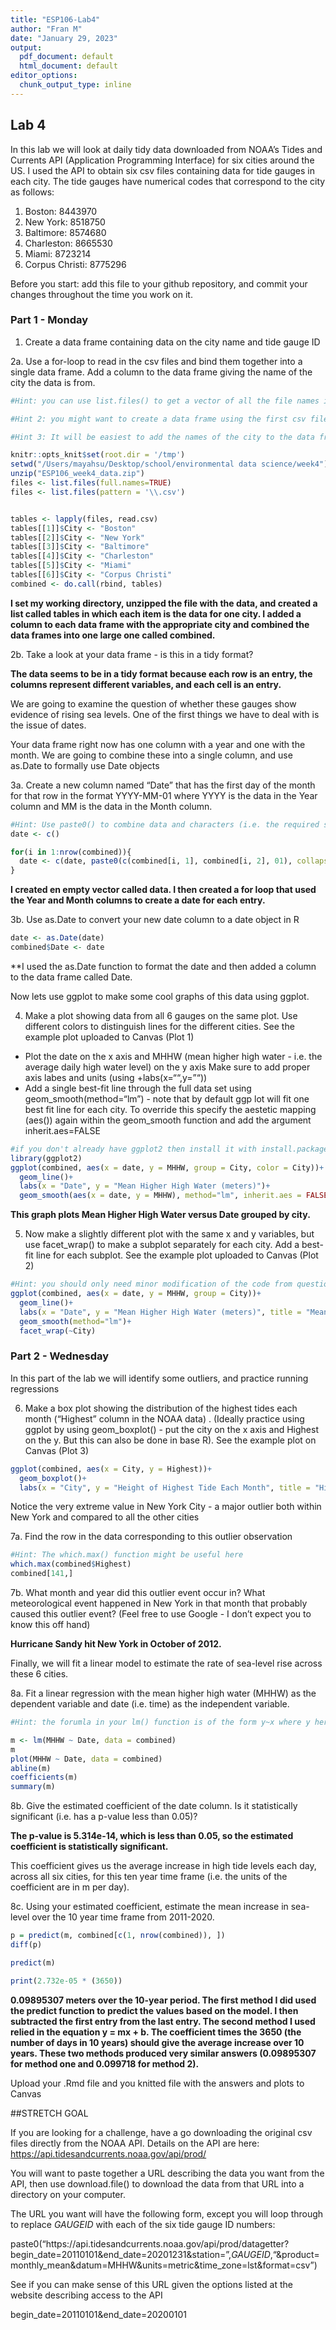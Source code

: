 ```yaml
---
title: "ESP106-Lab4"
author: "Fran M"
date: "January 29, 2023"
output:
  pdf_document: default
  html_document: default
editor_options:
  chunk_output_type: inline
---
```


## Lab 4

In this lab we will look at daily tidy data downloaded from NOAA's Tides and Currents API (Application Programming Interface) for six cities around the US. I used the API to obtain six csv files containing data for tide gauges in each city. The tide gauges have numerical codes that correspond to the city as follows:

1. Boston: 8443970
2. New York: 8518750
3. Baltimore: 8574680
4. Charleston: 8665530
5. Miami: 8723214
6. Corpus Christi: 8775296

Before you start: add this file to your github repository, and commit your changes throughout the time you work on it.

### Part 1 - Monday

1. Create a data frame containing data on the city name and tide gauge ID

2a. Use a for-loop to read in the csv files and bind them together into a single data frame. Add a column to the data frame giving the name of the city the data is from.

```r
#Hint: you can use list.files() to get a vector of all the file names in a directory. Setting full.names=TRUE in the list.files() function will give you the full path name that can be used by read.csv

#Hint 2: you might want to create a data frame using the first csv file. Then loop through from files 2 to 6 reading in the csv file and using rbind() to attach it to the bottom of your full data frame

#Hint 3: It will be easiest to add the names of the city to the data frames immediately after reading them in, before binding everything together into a single data-frame
```

```r
knitr::opts_knit$set(root.dir = '/tmp')
setwd("/Users/mayahsu/Desktop/school/environmental data science/week4")
unzip("ESP106_week4_data.zip")
files <- list.files(full.names=TRUE)
files <- list.files(pattern = '\\.csv')


tables <- lapply(files, read.csv)
tables[[1]]$City <- "Boston"
tables[[2]]$City <- "New York"
tables[[3]]$City <- "Baltimore"
tables[[4]]$City <- "Charleston"
tables[[5]]$City <- "Miami"
tables[[6]]$City <- "Corpus Christi"
combined <- do.call(rbind, tables)
```

**I set my working directory, unzipped the file with the data, and created a list called tables in which each item is the data for one city. I added a column to each data frame with the appropriate city and combined the data frames into one large one called combined.**

2b. Take a look at your data frame - is this in a tidy format?

**The data seems to be in a tidy format because each row is an entry, the columns represent different variables, and each cell is an entry.**

We are going to examine the question of whether these gauges show evidence of rising sea levels. One of the first things we have to deal with is the issue of dates. 

Your data frame right now has one column with a year and one with the month. We are going to combine these into a single column, and use as.Date to formally use Date objects

3a. Create a new column named "Date" that has the first day of the month for that row in the format YYYY-MM-01 where YYYY is the data in the Year column and MM is the data in the Month column.

```r
#Hint: Use paste0() to combine data and characters (i.e. the required separators "-")
date <- c()

for(i in 1:nrow(combined)){
  date <- c(date, paste0(c(combined[i, 1], combined[i, 2], 01), collapse = "-"))
}
```
**I created en empty vector called data. I then created a for loop that used the Year and Month columns to create a date for each entry.**

3b. Use as.Date to convert your new date column to a date object in R

```r
date <- as.Date(date)
combined$Date <- date
```
**I used the as.Date function to format the date and then added a column to the data frame called Date.

Now lets use ggplot to make some cool graphs of this data using ggplot.

4. Make a plot showing data from all 6 gauges on the same plot. Use different colors to distinguish lines for the different cities. See the example plot uploaded to Canvas (Plot 1)

 * Plot the date on the x axis and MHHW (mean higher high water - i.e. the average daily high water level) on the y axis
Make sure to add proper axis labes and units (using +labs(x="",y=""))
 * Add a single best-fit line through the full data set using geom_smooth(method="lm") - note that by default ggp
 lot will fit one best fit line for each city. To override this specify the aestetic mapping (aes()) again within the geom_smooth function and add the argument inherit.aes=FALSE
 
```r
#if you don't already have ggplot2 then install it with install.packages("ggplot2")
library(ggplot2) 
ggplot(combined, aes(x = date, y = MHHW, group = City, color = City))+
  geom_line()+
  labs(x = "Date", y = "Mean Higher High Water (meters)")+
  geom_smooth(aes(x = date, y = MHHW), method="lm", inherit.aes = FALSE)
```

**This graph plots Mean Higher High Water versus Date grouped by city.**

5. Now make a slightly different plot with the same x and y variables, but use facet_wrap() to make a subplot separately for each city. Add a best-fit line for each subplot. See the example plot uploaded to Canvas (Plot 2)

```r
#Hint: you should only need minor modification of the code from question 4 to make this plot
ggplot(combined, aes(x = date, y = MHHW, group = City))+
  geom_line()+
  labs(x = "Date", y = "Mean Higher High Water (meters)", title = "Mean Higher High Water by City")+
  geom_smooth(method="lm")+
  facet_wrap(~City)
```

### Part 2 - Wednesday

In this part of the lab we will identify some outliers, and practice running regressions

6. Make a box plot showing the distribution of the highest tides each month ("Highest" column in the NOAA data) . (Ideally practice using ggplot by using geom_boxplot() - put the city on the x axis and Highest on the y. But this can also be done in base R). See the example plot on Canvas (Plot 3)

```r
ggplot(combined, aes(x = City, y = Highest))+
  geom_boxplot()+
  labs(x = "City", y = "Height of Highest Tide Each Month", title = "Highest Tide Each Month by City")
```

Notice the very extreme value in New York City - a major outlier both within New York and compared to all the other cities

7a. Find the row in the data corresponding to this outlier observation 

```r
#Hint: The which.max() function might be useful here
which.max(combined$Highest)
combined[141,]
```

7b. What month and year did this outlier event occur in? What meteorological event happened in New York in that month that probably caused this outlier event? (Feel free to use Google - I don't expect you to know this off hand)

**Hurricane Sandy hit New York in October of 2012.**

Finally, we will fit a linear model to estimate the rate of sea-level rise across these 6 cities.

8a. Fit a linear regression with the mean higher high water (MHHW) as the dependent variable and date (i.e. time) as the independent variable.

```r
#Hint: the forumla in your lm() function is of the form y~x where y here is MHHW and x is your date column

m <- lm(MHHW ~ Date, data = combined)
m
plot(MHHW ~ Date, data = combined)
abline(m)
coefficients(m)
summary(m)
```

8b. Give the estimated coefficient of the date column. Is it statistically significant (i.e. has a p-value less than 0.05)?


**The p-value is 5.314e-14, which is less than 0.05, so the estimated coefficient is statistically significant.**

This coefficient gives us the average increase in high tide levels each day, across all six cities, for this ten year time frame (i.e. the units of the coefficient are in m per day).

8c. Using your estimated coefficient, estimate the mean increase in sea-level over the 10 year time frame from 2011-2020.

```r
p = predict(m, combined[c(1, nrow(combined)), ])
diff(p)

predict(m)

print(2.732e-05 * (3650))
```

**0.09895307 meters over the 10-year period. The first method I did used the predict function to predict the values based on the model. I then subtracted the first entry from the last entry. The second method I used relied in the equation y = mx + b. The coefficient times the 3650 (the number of days in 10 years) should give the average increase over 10 years. These two methods produced very similar answers (0.09895307 for method one and 0.099718 for method 2).** 

Upload your .Rmd file and you knitted file with the answers and plots to Canvas

##STRETCH GOAL

If you are looking for a challenge, have a go downloading the original csv files directly from the NOAA API. Details on the API are here: <https://api.tidesandcurrents.noaa.gov/api/prod/>

You will want to paste together a URL describing the data you want from the API, then use download.file() to download the data from that URL into a directory on your computer.

The URL you want will have the following form, except you will loop through to replace *GAUGEID* with each of the six tide gauge ID numbers: 

paste0("https://api.tidesandcurrents.noaa.gov/api/prod/datagetter?begin_date=20110101&end_date=20201231&station=",*GAUGEID*,"&product=monthly_mean&datum=MHHW&units=metric&time_zone=lst&format=csv")

See if you can make sense of this URL given the options listed at the website describing access to the API

begin_date=20110101&end_date=20200101